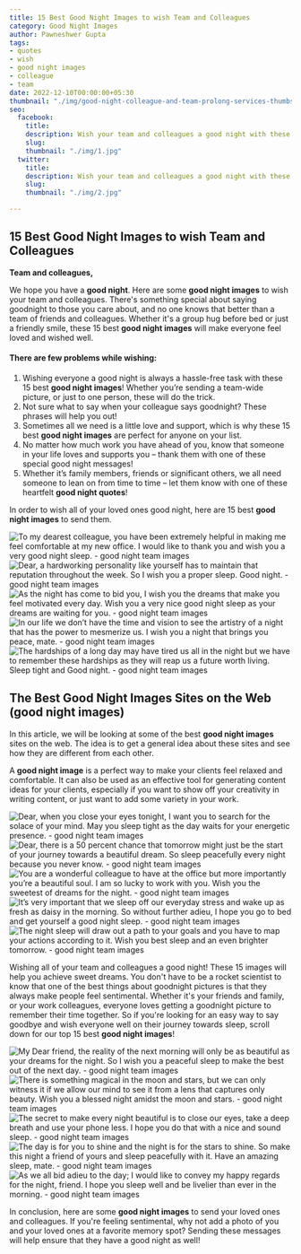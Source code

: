 ```yaml
---
title: 15 Best Good Night Images to wish Team and Colleagues
category: Good Night Images
author: Pawneshwer Gupta
tags:
- quotes
- wish
- good night images
- colleague
- team
date: 2022-12-10T00:00:00+05:30
thumbnail: "./img/good-night-colleague-and-team-prolong-services-thumbs.jpg"
seo:
  facebook:
    title:
    description: Wish your team and colleagues a good night with these sweet and cute good night images for facebook.
    slug:
    thumbnail: "./img/1.jpg"
  twitter:
    title:
    description: Wish your team and colleagues a good night with these sweet and cute good night images for twitter.
    slug:
    thumbnail: "./img/2.jpg"

---
```

## 15 Best Good Night Images to wish Team and Colleagues

**Team and colleagues,**

We hope you have a **good night**. Here are some **good night images** to wish your team and colleagues.
There's something special about saying goodnight to those you care about, and no one knows that better than a team of friends and colleagues. Whether it's a group hug before bed or just a friendly smile, these 15 best **good night images** will make everyone feel loved and wished well.

#### There are few problems while wishing:

1. Wishing everyone a good night is always a hassle-free task with these 15 best **good night images**! Whether you’re sending a team-wide picture, or just to one person, these will do the trick.
2. Not sure what to say when your colleague says goodnight? These phrases will help you out!
3. Sometimes all we need is a little love and support, which is why these 15 best **good night images** are perfect for anyone on your list.
4. No matter how much work you have ahead of you, know that someone in your life loves and supports you – thank them with one of these special good night messages!
5. Whether it’s family members, friends or significant others, we all need someone to lean on from time to time – let them know with one of these heartfelt **good night quotes**!

In order to wish all of your loved ones good night, here are 15 best **good night images** to send them.

![To my dearest colleague, you have been extremely helpful in making me feel comfortable at my new office. I would like to thank you and wish you a very good night sleep. - good night team images](./img/good-night-colleague-and-team-1.jpg "To my dearest colleague, you have been extremely helpful in making me feel comfortable at my new office. I would like to thank you and wish you a very good night sleep. - good night team images")
![Dear, a hardworking personality like yourself has to maintain that reputation throughout the week. So I wish you a proper sleep. Good night. - good night team images](./img/good-night-colleague-and-team-2.jpg "Dear, a hardworking personality like yourself has to maintain that reputation throughout the week. So I wish you a proper sleep. Good night. - good night team images")
![As the night has come to bid you, I wish you the dreams that make you feel motivated every day. Wish you a very nice good night sleep as your dreams are waiting for you. - good night team images](./img/good-night-colleague-and-team-3.jpg "As the night has come to bid you, I wish you the dreams that make you feel motivated every day. Wish you a very nice good night sleep as your dreams are waiting for you. - good night team images")
![In our life we don’t have the time and vision to see the artistry of a night that has the power to mesmerize us. I wish you a night that brings you peace, mate. - good night team images](./img/good-night-colleague-and-team-4.jpg "In our life we don’t have the time and vision to see the artistry of a night that has the power to mesmerize us. I wish you a night that brings you peace, mate. - good night team images")
![The hardships of a long day may have tired us all in the night but we have to remember these hardships as they will reap us a future worth living. Sleep tight and Good night. - good night team images](./img/good-night-colleague-and-team-5.jpg "The hardships of a long day may have tired us all in the night but we have to remember these hardships as they will reap us a future worth living. Sleep tight and Good night. - good night team images")

## The Best Good Night Images Sites on the Web (good night images)

In this article, we will be looking at some of the best **good night images** sites on the web. The idea is to get a general idea about these sites and see how they are different from each other.

A **good night image** is a perfect way to make your clients feel relaxed and comfortable. It can also be used as an effective tool for generating content ideas for your clients, especially if you want to show off your creativity in writing content, or just want to add some variety in your work.

![Dear, when you close your eyes tonight, I want you to search for the solace of your mind. May you sleep tight as the day waits for your energetic presence. - good night team images](./img/good-night-colleague-and-team-6.jpg "Dear, when you close your eyes tonight, I want you to search for the solace of your mind. May you sleep tight as the day waits for your energetic presence. - good night team images")
![Dear, there is a 50 percent chance that tomorrow might just be the start of your journey towards a beautiful dream. So sleep peacefully every night because you never know. - good night team images](./img/good-night-colleague-and-team-7.jpg "Dear, there is a 50 percent chance that tomorrow might just be the start of your journey towards a beautiful dream. So sleep peacefully every night because you never know. - good night team images")
![You are a wonderful colleague to have at the office but more importantly you’re a beautiful soul. I am so lucky to work with you. Wish you the sweetest of dreams for the night. - good night team images](./img/good-night-colleague-and-team-8.jpg "You are a wonderful colleague to have at the office but more importantly you’re a beautiful soul. I am so lucky to work with you. Wish you the sweetest of dreams for the night. - good night team images")
![It’s very important that we sleep off our everyday stress and wake up as fresh as daisy in the morning. So without further adieu, I hope you go to bed and get yourself a good night sleep. - good night team images](./img/good-night-colleague-and-team-9.jpg "It’s very important that we sleep off our everyday stress and wake up as fresh as daisy in the morning. So without further adieu, I hope you go to bed and get yourself a good night sleep. - good night team images")
![The night sleep will draw out a path to your goals and you have to map your actions according to it. Wish you best sleep and an even brighter tomorrow. - good night team images](./img/good-night-colleague-and-team-10.jpg "The night sleep will draw out a path to your goals and you have to map your actions according to it. Wish you best sleep and an even brighter tomorrow. - good night team images")

Wishing all of your team and colleagues a good night! These 15 images will help you achieve sweet dreams.
You don't have to be a rocket scientist to know that one of the best things about goodnight pictures is that they always make people feel sentimental. Whether it's your friends and family, or your work colleagues, everyone loves getting a goodnight picture to remember their time together. So if you're looking for an easy way to say goodbye and wish everyone well on their journey towards sleep, scroll down for our top 15 best **good night images**!

![My Dear friend, the reality of the next morning will only be as beautiful as your dreams for the night. So I wish you a peaceful sleep to make the best out of the next day. - good night team images](./img/good-night-colleague-and-team-11.jpg "My Dear friend, the reality of the next morning will only be as beautiful as your dreams for the night. So I wish you a peaceful sleep to make the best out of the next day. - good night team images")
![There is something magical in the moon and stars, but we can only witness it if we allow our mind to see it from a lens that captures only beauty. Wish you a blessed night amidst the moon and stars. - good night team images](./img/good-night-colleague-and-team-12.jpg "There is something magical in the moon and stars, but we can only witness it if we allow our mind to see it from a lens that captures only beauty. Wish you a blessed night amidst the moon and stars. - good night team images")
![The secret to make every night beautiful is to close our eyes, take a deep breath and use your phone less. I hope you do that with a nice and sound sleep. - good night team images](./img/good-night-colleague-and-team-13.jpg "The secret to make every night beautiful is to close our eyes, take a deep breath and use your phone less. I hope you do that with a nice and sound sleep. - good night team images")
![The day is for you to shine and the night is for the stars to shine. So make this night a friend of yours and sleep peacefully with it. Have an amazing sleep, mate. - good night team images](./img/good-night-colleague-and-team-14.jpg "The day is for you to shine and the night is for the stars to shine. So make this night a friend of yours and sleep peacefully with it. Have an amazing sleep, mate. - good night team images")
![As we all bid adieu to the day; I would like to convey my happy regards for the night, friend. I hope you sleep well and be livelier than ever in the morning. - good night team images](./img/good-night-colleague-and-team-15.jpg "As we all bid adieu to the day; I would like to convey my happy regards for the night, friend. I hope you sleep well and be livelier than ever in the morning. - good night team images")

In conclusion, here are some **good night images** to send your loved ones and colleagues. If you're feeling sentimental, why not add a photo of you and your loved ones at a favorite memory spot? Sending these messages will help ensure that they have a good night as well!